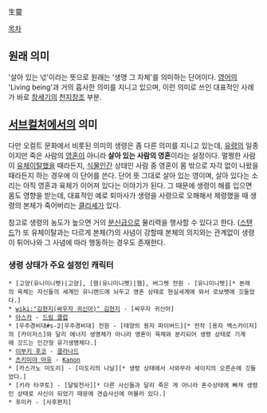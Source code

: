 生靈

[[목차]]

== 원래 의미 ==
'살아 있는 넋'이라는 뜻으로 원래는 '생명 그 자체'를 의미하는 단어이다. [[영어]]의 'Living being'과 거의 흡사한 의미를 지니고 있으며, 이런 의미로 쓰인 대표적인 사례가 바로 [[창세기]]의 [[천지창조]] 부분.


== [[서브컬처]]에서의 의미 ==
다만 오컬트 문화에서 비롯된 의미의 생령은 좀 다른 의미를 지니고 있는데, [[유령]]의 일종이지만 죽은 사람의 [[영혼]]이 아니라 '''살아 있는 사람의 영혼'''이라는 설정이다. 멀쩡한 사람이 [[유체이탈]]했을 때라든지, [[식물인간]] 상태인 사람 중 영혼이 몸 밖으로 자각 없이 나왔을 때라든지 하는 경우에 이 단어를 쓴다. 단어 뜻 그대로 살아 있는 영이며, 살아 있다는 소리는 아직 영혼과 육체가 이어져 있다는 이야기가 된다. 그 때문에 생령이 해를 입으면 몸도 영향을 받는데, 대표적인 예로 퇴마사가 생령을 사령으로 오해해서 제령했을 때 생령의 본체가 죽어버리는 [[클리셰]]가 있다.

참고로 생령의 농도가 높으면 거의 [[분신]]급으로 물리력을 행사할 수 있다고 한다. ([[스탠드]]?) 또 유체이탈과는 다르게 본체(?)의 사념이 강할때 본체의 의지와는 관계없이 생령이 튀어나와 그 사념에 따라 행동하는 경우도 존재한다.

=== 생령 상태가 주요 설정인 캐릭터 ===
 * [고양(유니미니펫)|고양], [햄(유니미니펫)|햄], 버그펫 전원 - [유니미니펫][* 본래의 육체는 자신들의 세계인 유니랜드에 놔두고 영혼 상태로 현실세계에 와서 로보펫에 깃들었다.]
 * [[wiki:"김현지(싸우자 귀신아)" 김현지]] - [싸우자 귀신아]
 * [[아스카(드림 클럽)|아스카]] - [[드림 클럽]]
 * [우주경비대#s-2|우주경비대] 전원 - [태양의 용자 파이버드][* 전작 [용자 엑스카이저]의 [카이저스]와 달리 에너지 생명체가 아니라 영혼이 육체와 분리되어 생령 상태로 기계에 깃드는 인간형 유기생명체다.]
 * [[이부키 후코]] - [[클라나드]]
 * [[츠키미야 아유]] - [[Kanon]]
 * [카스가노 미도리] - [미도리의 나날][* 생령 상태에서 사와무라 세이지의 오른손에 깃들었다.]
 * [키라 타쿠토] - [달빛천사][* 다른 사신들과 달리 죽은 게 아니라 혼수상태에 빠져 생령인 상태로 사신이 되었기 때문에 견습사신에 머물러 있다.]
 * 후미카 - [사후편지]
